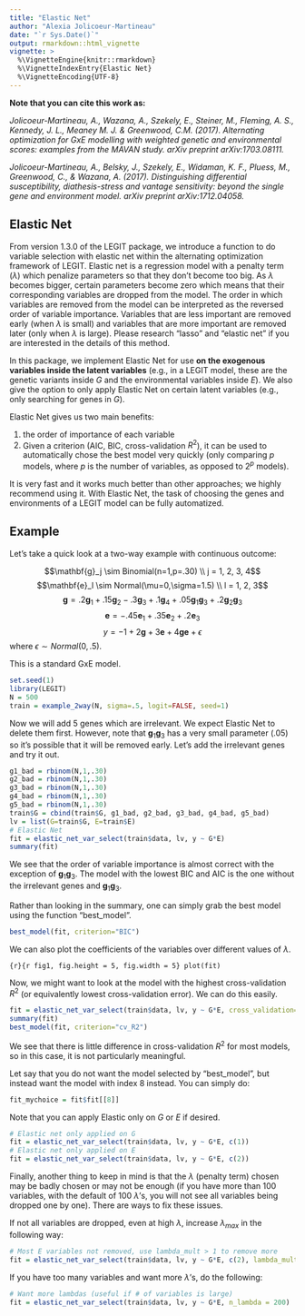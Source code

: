```yaml
---
title: "Elastic Net"
author: "Alexia Jolicoeur-Martineau"
date: "`r Sys.Date()`"
output: rmarkdown::html_vignette
vignette: >
  %\VignetteEngine{knitr::rmarkdown}
  %\VignetteIndexEntry{Elastic Net}
  %\VignetteEncoding{UTF-8}
---
```


**Note that you can cite this work as: **

*Jolicoeur-Martineau, A., Wazana, A., Szekely, E., Steiner, M., Fleming, A. S., Kennedy, J. L., Meaney M. J. & Greenwood, C.M. (2017). Alternating optimization for GxE modelling with weighted genetic and environmental scores: examples from the MAVAN study. arXiv preprint arXiv:1703.08111.*

*Jolicoeur-Martineau, A., Belsky, J., Szekely, E., Widaman, K. F., Pluess, M., Greenwood, C., & Wazana, A. (2017). Distinguishing differential susceptibility, diathesis-stress and vantage sensitivity: beyond the single gene and environment model. arXiv preprint arXiv:1712.04058.*

## Elastic Net

From version 1.3.0 of the LEGIT package, we introduce a function to do variable selection with elastic net within the alternating optimization framework of LEGIT. Elastic net is a regression model with a penalty term ($\lambda$) which penalize parameters so that they don't become too big. As $\lambda$ becomes bigger, certain parameters become zero which means that their corresponding variables are dropped from the model. The order in which variables are removed from the model can be interpreted as the reversed order of variable importance. Variables that are less important are removed early (when $\lambda$ is small) and variables that are more important are removed later (only when $\lambda$ is large). Please research "lasso" and "elastic net" if you are interested in the details of this method.

In this package, we implement Elastic Net for use **on the exogenous variables inside the latent variables** (e.g., in a LEGIT model, these are the genetic variants inside $G$ and the environmental variables inside $E$). We also give the option to only apply Elastic Net on certain latent variables (e.g., only searching for genes in $G$).

Elastic Net gives us two main benefits:

1. the order of importance of each variable
2. Given a criterion (AIC, BIC, cross-validation $R^2$), it can be used to automatically chose the best model very quickly (only comparing $p$ models, where $p$ is the number of variables, as opposed to $2^p$ models).

It is very fast and it works much better than other approaches; we highly recommend using it. With Elastic Net, the task of choosing the genes and environments of a LEGIT model can be fully automatized.

## Example

Let's take a quick look at a two-way example with continuous outcome:

$$\mathbf{g}_j \sim Binomial(n=1,p=.30) \\ j = 1, 2, 3, 4$$
$$\mathbf{e}_l \sim Normal(\mu=0,\sigma=1.5) \\ l = 1, 2, 3$$
$$\mathbf{g} = .2\mathbf{g}_1 + .15\mathbf{g}_2 - .3\mathbf{g}_3 + .1\mathbf{g}_4 + .05\mathbf{g}_1\mathbf{g}_3 + .2\mathbf{g}_2\mathbf{g}_3 $$ 
$$ \mathbf{e} = -.45\mathbf{e}_1 + .35\mathbf{e}_2 + .2\mathbf{e}_3$$
$$y = -1 + 2\mathbf{g} + 3\mathbf{e} + 4\mathbf{ge} + \epsilon $$
where $\epsilon \sim Normal(0,.5)$.


This is a standard GxE model.

```r
set.seed(1)
library(LEGIT)
N = 500
train = example_2way(N, sigma=.5, logit=FALSE, seed=1)
```

Now we will add 5 genes which are irrelevant. We expect Elastic Net to delete them first. However, note that $\mathbf{g}_1\mathbf{g}_3$ has a very small parameter ($.05$) so it's possible that it will be removed early. Let's add the irrelevant genes and try it out.

```r
g1_bad = rbinom(N,1,.30)
g2_bad = rbinom(N,1,.30)
g3_bad = rbinom(N,1,.30)
g4_bad = rbinom(N,1,.30)
g5_bad = rbinom(N,1,.30)
train$G = cbind(train$G, g1_bad, g2_bad, g3_bad, g4_bad, g5_bad)
lv = list(G=train$G, E=train$E)
# Elastic Net
fit = elastic_net_var_select(train$data, lv, y ~ G*E)
summary(fit)
```

We see that the order of variable importance is almost correct with the exception of $\mathbf{g}_1\mathbf{g}_3$. The model with the lowest BIC and AIC is the one without the irrelevant genes and $\mathbf{g}_1\mathbf{g}_3$.

Rather than looking in the summary, one can simply grab the best model using the function "best_model".


```r
best_model(fit, criterion="BIC")
```

We can also plot the coefficients of the variables over different values of $\lambda$. 

```{r}{r fig1, fig.height = 5, fig.width = 5}
plot(fit)
```

Now, we might want to look at the model with the highest cross-validation $R^2$ (or equivalently lowest cross-validation error). We can do this easily.

```r
fit = elastic_net_var_select(train$data, lv, y ~ G*E, cross_validation=TRUE, cv_iter=5, cv_folds=10)
summary(fit)
best_model(fit, criterion="cv_R2")
```

We see that there is little difference in cross-validation $R^2$ for most models, so in this case, it is not particularly meaningful.

Let say that you do not want the model selected by "best_model", but instead want the model with index 8 instead. You can simply do:
```r
fit_mychoice = fit$fit[[8]]
```

Note that you can apply Elastic only on $G$ or $E$ if desired.

```r
# Elastic net only applied on G
fit = elastic_net_var_select(train$data, lv, y ~ G*E, c(1))
# Elastic net only applied on E
fit = elastic_net_var_select(train$data, lv, y ~ G*E, c(2))
```

Finally, another thing to keep in mind is that the $\lambda$ (penalty term) chosen may be badly chosen or may not be enough (if you have more than 100 variables, with the default of 100 $\lambda$'s, you will not see all variables being dropped one by one). There are ways to fix these issues. 

If not all variables are dropped, even at high $\lambda$, increase $\lambda_{max}$ in the following way:

```r
# Most E variables not removed, use lambda_mult > 1 to remove more
fit = elastic_net_var_select(train$data, lv, y ~ G*E, c(2), lambda_mult=5)
```

If you have too many variables and want more $\lambda$'s, do the following:

```r
# Want more lambdas (useful if # of variables is large)
fit = elastic_net_var_select(train$data, lv, y ~ G*E, n_lambda = 200)
```

